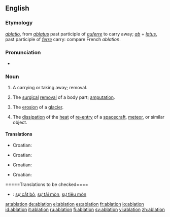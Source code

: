 ==English==
===Etymology===
{{L.}} ''[[ablatio]]'', from ''[[ablatus]]'' past participle of ''[[auferre]]'' to carry away; ''[[ab]]'' + ''[[latus]]'', past participle of ''[[ferre]]'' carry: compare French ''ablation''.

===Pronunciation===
*{{rhymes|eɪʃǝn}}

===Noun===
{{wikipedia}}
{{en-noun}}
#A carrying or taking away; removal.
#{{medicine}} The [[surgical]] [[removal]] of a body part; [[amputation]].
#{{geology}} The [[erosion]] of a [[glacier]].
#{{physics}} The [[dissipation]] of the [[heat]] of [[re-entry]] of a [[spacecraft]], [[meteor]], or similar object.

====Translations====
{{trans-top|removal}}
*Croatian: {{t-|hr|ablacija|f}}
{{trans-mid}}
{{trans-bottom}}

{{trans-top|amputation}}
*Croatian: {{t-|hr|ablacija|f}}
{{trans-mid}}
{{trans-bottom}}

{{trans-top|erosion of a glacier}}
*Croatian: {{t-|hr|ablacija|f}}
{{trans-mid}}
{{trans-bottom}}

{{trans-top|dissipation of the heat}}
*Croatian: {{t-|hr|ablacija|f}}
{{trans-mid}}
{{trans-bottom}}

=====Translations to be checked====
{{checktrans}}
*{{ttbc|Vietnamese}}: [[sự cắt bỏ]], [[sự tải mòn]], [[sự tiêu mòn]]

[[ar:ablation]]
[[de:ablation]]
[[el:ablation]]
[[es:ablation]]
[[fr:ablation]]
[[io:ablation]]
[[id:ablation]]
[[it:ablation]]
[[ru:ablation]]
[[fi:ablation]]
[[sv:ablation]]
[[vi:ablation]]
[[zh:ablation]]